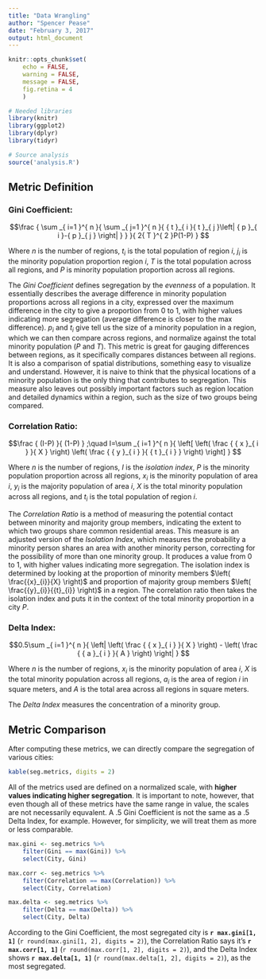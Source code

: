 ```yaml
---
title: "Data Wrangling"
author: "Spencer Pease"
date: "February 3, 2017"
output: html_document
---
```


```r
knitr::opts_chunk$set(
    echo = FALSE,
    warning = FALSE,
    message = FALSE,
    fig.retina = 4
    )

# Needed libraries
library(knitr)
library(ggplot2)
library(dplyr)
library(tidyr)

# Source analysis
source('analysis.R')

```

## **Metric Definition**

### Gini Coefficient:
$$\frac { \sum _{ i=1 }^{ n }{ \sum _{ j=1 }^{ n }{ { t }_{ i }{ t }_{ j }\left|
{ p }_{ i }-{ p }_{ j } \right| } } }{ 2{ T }^{ 2 }P(1-P) } $$

Where $n$ is the number of regions, ${t}_{i}$ is the total population of region
$i$, ${j}_{i}$ is the minority population proportion region $i$, $T$ is the
total population across all regions, and $P$ is minority population proportion
across all regions.

The _Gini Coefficient_ defines segregation by the _evenness_ of a population. It
essentially describes the average difference in minority population proportions
across all regions in a city, expressed over the maximum difference in the
city to give a proportion from 0 to 1, with higher values indicating more
segregation (average difference is closer to the max difference). ${p}_{i}$ and
${t}_{i}$ give tell us the size of a minority population in a region, which
we can then compare across regions, and normalize against the total minority
population ($P$ and $T$). This metric is great for gauging differences between
regions, as it specifically compares distances between all regions. It is also a
comparison of spatial distributions, something easy to visualize and understand.
However, it is naive to think that the physical locations of a minority
population is the only thing that contributes to segregation. This measure
also leaves out possibly important factors such as region location and detailed
dynamics within a region, such as the size of two groups being compared.


### Correlation Ratio:
$$\frac { (I-P) }{ (1-P) } ;\quad I=\sum _{ i=1 }^{ n }{ \left[ \left( \frac
{ { x }_{ i } }{ X } \right) \left( \frac { { y }_{ i } }{ { t }_{ i } } \right)
\right] } $$

Where $n$ is the number of regions, $I$ is the _isolation index_, $P$ is the
minority population proportion across all regions, ${x}_{i}$ is the minority
population of area $i$, ${y}_{i}$ is the majority population of area $i$, $X$ is
the total minority population across all regions, and ${t}_{i}$ is the total
population of region $i$.

The _Correlation Ratio_ is a method of measuring the potential contact between
minority and majority group members, indicating the extent to which two groups
share common residential areas. This measure is an adjusted version of the
_Isolation Index_, which measures the probability a minority person shares
an area with another minority person, correcting for the possibility of more
than one minority group. It produces a value from 0 to 1, with higher values
indicating more segregation. The isolation index is determined by looking at
the proportion of minority members $\left( \frac{{x}_{i}}{X} \right)$ and
proportion of majority group members $\left( \frac{{y}_{i}}{{t}_{i}} \right)$
in a region. The correlation ratio then takes the isolation index and puts it in
the context of the total minority proportion in a city $P$.


### Delta Index:
$$0.5\sum _{ i=1 }^{ n }{ \left| \left( \frac { { x }_{ i } }{ X } \right) -
\left( \frac { { a }_{ i } }{ A } \right) \right| } $$

Where $n$ is the number of regions, ${x}_{i}$ is the minority population of area
$i$, $X$ is the total minority population across all regions, ${a}_{i}$ is
the area of region $i$ in square meters, and $A$ is the total area across all
regions in square meters.

The _Delta Index_ measures the concentration of a minority group.


## **Metric Comparison**

After computing these metrics, we can directly compare the segregation of 
various cities:

```r
kable(seg.metrics, digits = 2)
```

All of the metrics used are defined on a normalized scale, with **higher values
indicating higher segregation**. It is important to note, however, that even
though all of these metrics have the same range in value, the scales are not
necessarily equvalent. A .5 Gini Coefficient is not the same as a .5 Delta 
Index, for example. However, for simplicity, we will treat them as more or less
comparable.

```r
max.gini <- seg.metrics %>% 
    filter(Gini == max(Gini)) %>% 
    select(City, Gini)

max.corr <- seg.metrics %>% 
    filter(Correlation == max(Correlation)) %>% 
    select(City, Correlation)

max.delta <- seg.metrics %>% 
    filter(Delta == max(Delta)) %>% 
    select(City, Delta)
```

According to the Gini Coefficient, the most segregated city is
**`r max.gini[1, 1]`** (`r round(max.gini[1, 2], digits = 2)`), the Correlation
Ratio says it's **`r max.corr[1, 1]`** (`r round(max.corr[1, 2], digits = 2)`),
and the Delta Index shows **`r max.delta[1, 1]`**
(`r round(max.delta[1, 2], digits = 2)`), as the most segregated.
